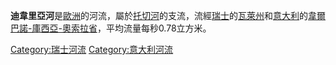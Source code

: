 '''迪韋里亞河'''是[[歐洲|歐洲]]的河流，屬於[[托切河|托切河]]的支流，流經[[瑞士|瑞士]]的[[瓦萊州|瓦萊州]]和[[意大利|意大利]]的[[韋爾巴諾-庫西亞-奧索拉省|韋爾巴諾-庫西亞-奧索拉省]]，平均流量每秒0.78立方米。

{{coord|46|15|3|N|8|2|20|E|display=title}}

{{Switzerland-geo-stub}}
{{Italy-geo-stub}}
[[Category:瑞士河流|Category:瑞士河流]]
[[Category:意大利河流|Category:意大利河流]]